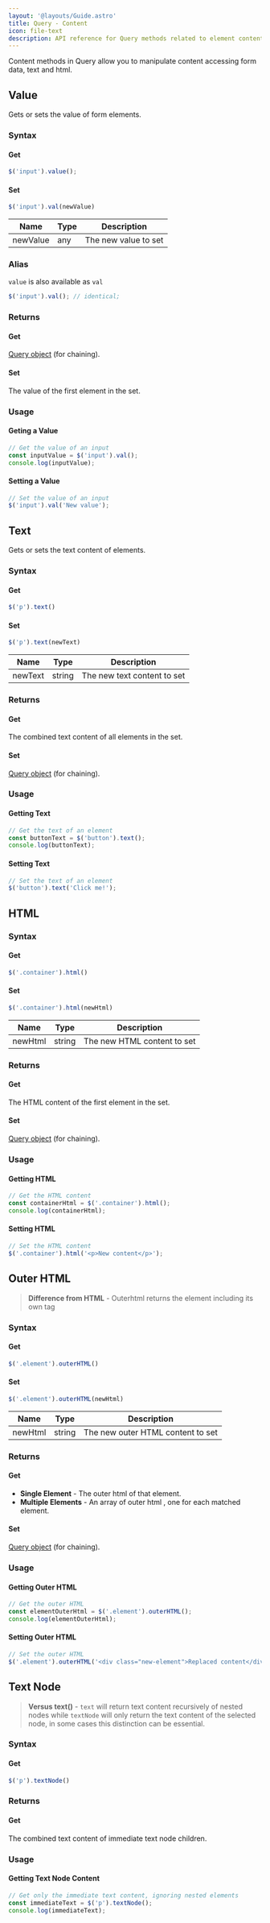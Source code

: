 ```yaml
---
layout: '@layouts/Guide.astro'
title: Query - Content
icon: file-text
description: API reference for Query methods related to element content
---
```


Content methods in Query allow you to manipulate content accessing form data, text and html.

## Value
Gets or sets the value of form elements.

### Syntax

#### Get
```javascript
$('input').value();
```

#### Set

```javascript
$('input').val(newValue)
```

| Name      | Type   | Description        |
|-----------|--------|--------------------|
| newValue  | any    | The new value to set |



### Alias
`value` is also available as `val`

```javascript
$('input').val(); // identical;
```

### Returns

#### Get
[Query object](/query/basic#the-query-object) (for chaining).

#### Set
The value of the first element in the set.

### Usage


#### Geting a Value
```javascript
// Get the value of an input
const inputValue = $('input').val();
console.log(inputValue);
```

#### Setting a Value
```javascript
// Set the value of an input
$('input').val('New value');
```

## Text
Gets or sets the text content of elements.

### Syntax

#### Get
```javascript
$('p').text()
```

#### Set
```javascript
$('p').text(newText)
```

| Name    | Type   | Description              |
|---------|--------|--------------------------|
| newText | string | The new text content to set |

### Returns

#### Get
The combined text content of all elements in the set.

#### Set
[Query object](/query/basic#the-query-object) (for chaining).

### Usage

#### Getting Text
```javascript
// Get the text of an element
const buttonText = $('button').text();
console.log(buttonText);
```

#### Setting Text
```javascript
// Set the text of an element
$('button').text('Click me!');
```

## HTML

### Syntax

#### Get
```javascript
$('.container').html()
```

#### Set
```javascript
$('.container').html(newHtml)
```

| Name    | Type   | Description              |
|---------|--------|--------------------------|
| newHtml | string | The new HTML content to set |

### Returns

#### Get
The HTML content of the first element in the set.

#### Set
[Query object](/query/basic#the-query-object) (for chaining).

### Usage

#### Getting HTML
```javascript
// Get the HTML content
const containerHtml = $('.container').html();
console.log(containerHtml);
```

#### Setting HTML
```javascript
// Set the HTML content
$('.container').html('<p>New content</p>');
```

## Outer HTML

> **Difference from HTML** - Outerhtml returns the element including its own tag

### Syntax

#### Get
```javascript
$('.element').outerHTML()
```

#### Set
```javascript
$('.element').outerHTML(newHtml)
```

| Name    | Type   | Description                    |
|---------|--------|--------------------------------|
| newHtml | string | The new outer HTML content to set |

### Returns

#### Get

- **Single Element** - The outer html of that element.
- **Multiple Elements** - An array of outer html , one for each matched element.


#### Set
[Query object](/query/basic#the-query-object) (for chaining).

### Usage

#### Getting Outer HTML
```javascript
// Get the outer HTML
const elementOuterHtml = $('.element').outerHTML();
console.log(elementOuterHtml);
```

#### Setting Outer HTML
```javascript
// Set the outer HTML
$('.element').outerHTML('<div class="new-element">Replaced content</div>');
```

## Text Node

> **Versus text()** - `text` will return text content recursively of nested nodes while `textNode` will only return the text content of the selected node, in some cases this distinction can be essential.

### Syntax

#### Get
```javascript
$('p').textNode()
```

### Returns

#### Get
The combined text content of immediate text node children.

### Usage

#### Getting Text Node Content
```javascript
// Get only the immediate text content, ignoring nested elements
const immediateText = $('p').textNode();
console.log(immediateText);
```
